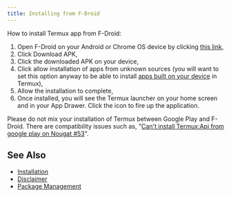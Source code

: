 ```yaml
---
title: Installing from F-Droid
---
```


How to install Termux app from F-Droid:

1. Open F-Droid on your Android or Chrome OS device by clicking [this
   link](https://f-droid.org/packages/com.termux/),
2. Click Download APK,
3. Click the downloaded APK on your device,
4. Click allow installation of apps from unknown sources (you will want
   to set this option anyway to be able to install [apps built on your
   device](working-with-apks) in Termux),
5. Allow the installation to complete,
6. Once installed, you will see the Termux launcher on your home screen
   and in your App Drawer. Click the icon to fire up the application.

Please do not mix your installation of Termux between Google Play and
F-Droid. There are compatibility issues such as, "[Can't install
Termux:Api from google play on Nougat
#53](https://github.com/termux/termux-api/issues/53)".

## See Also

- [Installation](installation)
- [Disclaimer](disclaimer)
- [Package Management](package-management)
